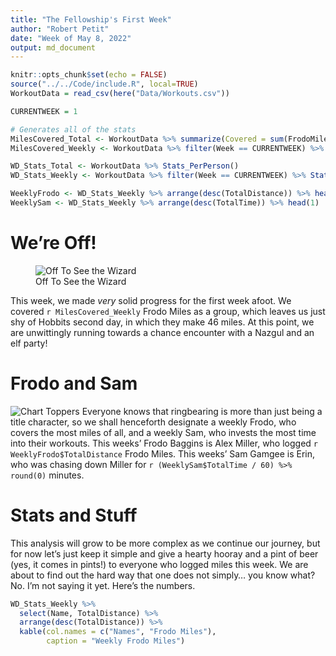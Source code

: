 ```yaml
---
title: "The Fellowship's First Week"
author: "Robert Petit"
date: "Week of May 8, 2022"
output: md_document
---
```


```r
knitr::opts_chunk$set(echo = FALSE)
source("../../Code/include.R", local=TRUE)
WorkoutData = read_csv(here("Data/Workouts.csv"))

CURRENTWEEK = 1
```


``` r
# Generates all of the stats
MilesCovered_Total <- WorkoutData %>% summarize(Covered = sum(FrodoMiles)) %>% pull(Covered)
MilesCovered_Weekly <- WorkoutData %>% filter(Week == CURRENTWEEK) %>% summarize(Covered = sum(FrodoMiles)) %>% pull(Covered)

WD_Stats_Total <- WorkoutData %>% Stats_PerPerson()
WD_Stats_Weekly <- WorkoutData %>% filter(Week == CURRENTWEEK) %>% Stats_PerPerson()

WeeklyFrodo <- WD_Stats_Weekly %>% arrange(desc(TotalDistance)) %>% head(1)
WeeklySam <- WD_Stats_Weekly %>% arrange(desc(TotalTime)) %>% head(1)
```

# We're Off!
![Off To See the Wizard](Images/OffWeGo.jpg)

This week, we made *very* solid progress for the first week afoot. We covered `r MilesCovered_Weekly` Frodo Miles as a group, which leaves us just shy of Hobbits second day, in which they make 46 miles. At this point, we are unwittingly running towards a chance encounter with a Nazgul and an elf party!

# Frodo and Sam
![Chart Toppers](Images/FrodoAndSam.jpg)
Everyone knows that ringbearing is more than just being a title character, so we shall henceforth designate a weekly Frodo, who covers the most miles of all, and a weekly Sam, who invests the most time into their workouts. This weeks' Frodo Baggins is Alex Miller, who logged `r WeeklyFrodo$TotalDistance` Frodo Miles. This weeks' Sam Gamgee is Erin, who was chasing down Miller for `r (WeeklySam$TotalTime / 60) %>% round(0)` minutes.

# Stats and Stuff
This analysis will grow to be more complex as we continue our journey, but for now let's just keep it simple and give a hearty hooray and a pint of beer (yes, it comes in pints!) to everyone who logged miles this week. We are about to find out the hard way that one does not simply... you know what? No. I'm not saying it yet. Here's the numbers.

```r
WD_Stats_Weekly %>%
  select(Name, TotalDistance) %>%
  arrange(desc(TotalDistance)) %>%
  kable(col.names = c("Names", "Frodo Miles"),
        caption = "Weekly Frodo Miles")
```